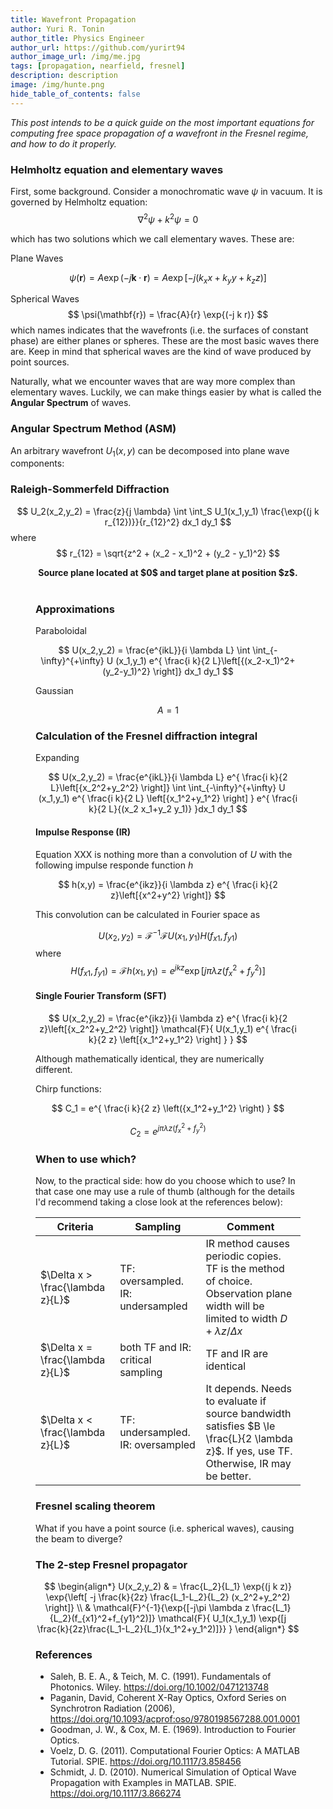 ---
title: Wavefront Propagation
author: Yuri R. Tonin
author_title: Physics Engineer
author_url: https://github.com/yurirt94
author_image_url: /img/me.jpg
tags: [propagation, nearfield, fresnel]
description: description
image: /img/hunte.png
hide_table_of_contents: false
---



*This post intends to be a quick guide on the most important equations for computing free space propagation of a wavefront in the Fresnel regime, and how to do it properly.*

### Helmholtz equation and elementary waves

First, some background. Consider a monochromatic wave $\psi$ in vacuum. It is governed by Helmholtz equation:
$$
\nabla^2\psi + k^2 \psi = 0 
$$

which has two solutions which we call elementary waves. These are: 

Plane Waves

$$
\psi(\mathbf{r}) = A \exp{(-j \mathbf{k} \cdot \mathbf{r})} = A \exp{[-j (k_x x + k_y y + k_z z)]}
$$

Spherical Waves
$$
\psi(\mathbf{r}) = \frac{A}{r} \exp{(-j k r)} 
$$
which names indicates that the wavefronts (i.e. the surfaces of constant phase) are either planes or spheres. These are the most basic waves there are. Keep in mind that spherical waves are the kind of wave produced by point sources.

Naturally, what we encounter waves that are way more complex than elementary waves. Luckily, we can make things easier by what is called the **Angular Spectrum** of waves.

### Angular Spectrum Method (ASM)

An arbitrary wavefront $U_1(x,y)$ can be decomposed into plane wave components:

### Raleigh-Sommerfeld Diffraction

$$
U_2(x_2,y_2) = \frac{z}{j \lambda} \int \int_S U_1(x_1,y_1) \frac{\exp{(j k r_{12})}}{r_{12}^2} dx_1 dy_1
$$
where
$$
r_{12} = \sqrt{z^2 + (x_2 - x_1)^2 + (y_2 - y_1)^2}
$$

<a >
    <Figure 
      data={{
            src: 'https://upload.wikimedia.org/wikipedia/commons/a/a2/Diffraction_geometry.svg',
            alt: 'propagationplanes',
            type: 'image'
      }} 
    />
    <figcaption align = "center"><b> Source plane located at $0$ and target plane at position $z$.</b></figcaption>
  <br/>
</a>

### Approximations

Paraboloidal

$$
U(x_2,y_2) = \frac{e^{ikL}}{i \lambda L} \int \int_{-\infty}^{+\infty} U (x_1,y_1) e^{ \frac{i k}{2 L}\left[{(x_2-x_1)^2+(y_2-y_1)^2} \right]} dx_1 dy_1
$$

Gaussian

$$
A = 1
$$


### Calculation of the Fresnel diffraction integral

Expanding

$$
U(x_2,y_2) = \frac{e^{ikL}}{i \lambda L} e^{ \frac{i k}{2 L}\left[{x_2^2+y_2^2} \right]} \int \int_{-\infty}^{+\infty} U (x_1,y_1) e^{ \frac{i k}{2 L} \left[{x_1^2+y_1^2} \right] } e^{ \frac{i k}{2 L}{(x_2 x_1+y_2 y_1)} }dx_1 dy_1
$$

#### Impulse Response (IR)

Equation XXX is nothing more than a convolution of $U$ with the following impulse responde function $h$

$$
    h(x,y) =  \frac{e^{ikz}}{i \lambda z} e^{ \frac{i k}{2 z}\left[{x^2+y^2} \right]}
$$

This convolution can be calculated in Fourier space as 

$$
    U(x_2,y_2) = \mathcal{F}^{-1}{ \mathcal{F}{ U(x_1,y_1) } H(f_{x1},f_{y1}) }
$$
where
$$
    H(f_{x1},f_{y1}) = \mathcal{F}{h(x_1,y_1)} = e^{jkz} \exp{[j \pi \lambda z (f_{x}^2+f_{y}^2)]}
$$

#### Single Fourier Transform (SFT) 

$$
    U(x_2,y_2) = \frac{e^{ikz}}{i \lambda z} e^{ \frac{i k}{2 z}\left[{x_2^2+y_2^2} \right]} \mathcal{F}{ U(x_1,y_1) e^{ \frac{i k}{2 z} \left[{x_1^2+y_1^2} \right] } }
$$

Although mathematically identical, they are numerically different.

Chirp functions:

$$
C_1 = e^{ \frac{i k}{2 z} \left({x_1^2+y_1^2} \right) } 
$$

$$
C_2 = e^{j \pi \lambda z (f_{x}^2+f_{y}^2)}
$$

### When to use which?

Now, to the practical side: how do you choose which to use? In that case one may use a rule of thumb (although for the details I'd recommend taking a close look at the references below):

| Criteria      | Sampling    | Comment     |
| -----------   | ----------- | ----------- |
| $\Delta x > \frac{\lambda z}{L}$ | TF: oversampled. IR: undersampled | IR method causes periodic copies. TF is the method of choice. Observation plane width will be limited to width $D + \lambda z / \Delta x$|
| $\Delta x = \frac{\lambda z}{L}$ | both TF and IR: critical sampling | TF and IR are identical |
| $\Delta x < \frac{\lambda z}{L}$ | TF: undersampled. IR: oversampled | It depends. Needs to evaluate if source bandwidth satisfies $B \le \frac{L}{2 \lambda z}$. If yes, use TF. Otherwise, IR may be better. |

### Fresnel scaling theorem

What if you have a point source (i.e. spherical waves), causing the beam to diverge?



### The 2-step Fresnel propagator



$$
\begin{align*}
U(x_2,y_2)  & = \frac{L_2}{L_1} \exp{(j k z)} \exp{\left[ -j \frac{k}{2z} \frac{L_1-L_2}{L_2} (x_2^2+y_2^2)  \right]} 
\\ & \mathcal{F}^{-1}{\exp{[-j\pi \lambda z \frac{L_1}{L_2}(f_{x1}^2+f_{y1}^2)]}  \mathcal{F}{ U_1(x_1,y_1) \exp{[j \frac{k}{2z}\frac{L_1-L_2}{L_1}(x_1^2+y_1^2)]}} }
\end{align*}
$$


### References ###

  - Saleh, B. E. A., & Teich, M. C. (1991). Fundamentals of Photonics. Wiley. https://doi.org/10.1002/0471213748
  - Paganin, David, Coherent X-Ray Optics, Oxford Series on Synchrotron Radiation (2006), https://doi.org/10.1093/acprof:oso/9780198567288.001.0001
  - Goodman, J. W., & Cox, M. E. (1969). Introduction to Fourier Optics. 
  - Voelz, D. G. (2011). Computational Fourier Optics: A MATLAB Tutorial. SPIE. https://doi.org/10.1117/3.858456
  - Schmidt, J. D. (2010). Numerical Simulation of Optical Wave Propagation with Examples in MATLAB. SPIE. https://doi.org/10.1117/3.866274


<!--truncate-->

<SEO
  uri='blog/name'
  image='img/template.jpg'
  type='article'
/>



